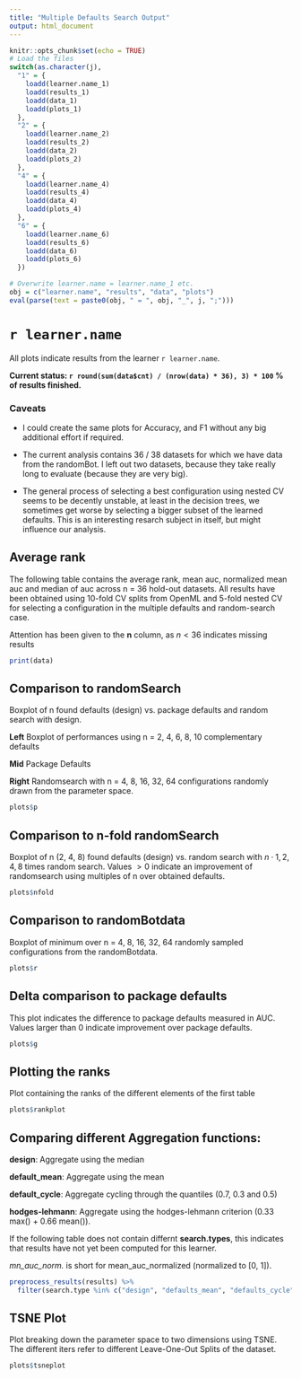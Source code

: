 ```yaml
---
title: "Multiple Defaults Search Output"
output: html_document
---
```


```r
knitr::opts_chunk$set(echo = TRUE)
# Load the files
switch(as.character(j),
  "1" = {
    loadd(learner.name_1)
    loadd(results_1)
    loadd(data_1)
    loadd(plots_1)
  },
  "2" = {
    loadd(learner.name_2)
    loadd(results_2)
    loadd(data_2)
    loadd(plots_2)
  },
  "4" = {
    loadd(learner.name_4)
    loadd(results_4)
    loadd(data_4)
    loadd(plots_4)
  },
  "6" = {
    loadd(learner.name_6)
    loadd(results_6)
    loadd(data_6)
    loadd(plots_6)
  })

# Overwrite learner.name = learner.name_1 etc.
obj = c("learner.name", "results", "data", "plots")
eval(parse(text = paste0(obj, " = ", obj, "_", j, ";")))
```


# `r learner.name`

All plots indicate results from the learner `r learner.name`.

**Current status: `r round(sum(data$cnt) / (nrow(data) * 36), 3) * 100` \% of results finished.**


### Caveats

- I could create the same plots for Accuracy, and F1 without any big additional effort if required.

- The current analysis contains 36 / 38 datasets for which we have data from the randomBot.
  I left out two datasets, because they take really long to evaluate (because they are very big).

- The general process of selecting a best configuration using nested CV seems to be decently unstable, at 
  least in the decision trees, we sometimes get worse by selecting a bigger subset of the learned defaults.
  This is an interesting resarch subject in itself, but might influence our analysis.


## Average rank 

The following table contains the average rank, mean auc, normalized mean auc and median of auc across
n = 36 hold-out datasets. 
All results have been obtained using 10-fold CV splits from OpenML and 5-fold nested CV for 
selecting a configuration in the multiple defaults and random-search case.

Attention has been given to the **n** column, as $n < 36$ indicates missing results

```r
print(data)
```


## Comparison to randomSearch

Boxplot of n found defaults (design) vs. package defaults and random search with design.

**Left** Boxplot of performances using n = 2, 4, 6, 8, 10 complementary defaults

**Mid** Package Defaults

**Right** Randomsearch with n = 4, 8, 16, 32, 64 configurations randomly drawn from the parameter space.


```r
plots$p
```


## Comparison to n-fold randomSearch

Boxplot of n (2, 4, 8) found defaults (design) vs. random search with $n \cdot 1,2,4,8$ times random search.
Values $> 0$ indicate an improvement of randomsearch using multiples of n over obtained defaults.

```r
plots$nfold
```

## Comparison to randomBotdata

Boxplot of minimum over n = 4, 8, 16, 32, 64 randomly sampled configurations from the randomBotdata.

```r
plots$r
```


## Delta comparison to package defaults
This plot indicates the difference to package defaults measured in AUC.
Values larger than 0 indicate improvement over package defaults.

```r
plots$g
```


## Plotting the ranks

Plot containing the ranks of the different elements of the first table
```r
plots$rankplot
```

## Comparing different Aggregation functions:

**design**: Aggregate using the median

**default_mean**: Aggregate using the mean

**default_cycle**: Aggregate cycling through the quantiles (0.7, 0.3 and 0.5)

**hodges-lehmann**: Aggregate using the hodges-lehmann criterion (0.33  max() + 0.66  mean()).

If the following table does not contain differnt **search.types**, this indicates that results have not yet been computed for this learner.

*mn_auc_norm.* is short for mean_auc_normalized (normalized to [0, 1]).

```r
preprocess_results(results) %>%
  filter(search.type %in% c("design", "defaults_mean", "defaults_cycle", "hodges-lehmann"))
```


## TSNE Plot

Plot breaking down the parameter space to two dimensions using TSNE. 
The different iters refer to different Leave-One-Out Splits of the dataset.

```r
plots$tsneplot
```
